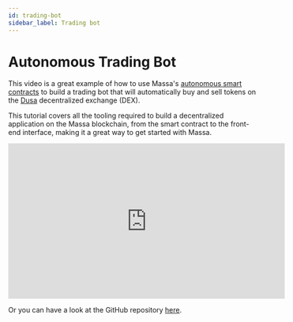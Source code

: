 ```yaml
---
id: trading-bot
sidebar_label: Trading bot
---
```


# Autonomous Trading Bot

This video is a great example of how to use Massa's [autonomous smart contracts](/docs/learn/asc/intro) to build a trading bot that will automatically buy and sell tokens on the [Dusa](https://dusa.io) decentralized exchange (DEX).

This tutorial covers all the tooling required to build a decentralized application on the Massa blockchain, from the smart contract to the front-end interface, making it a great way to get started with Massa.

<iframe width="560" height="315" src="https://www.youtube.com/embed/gliOv6ICWRg" title="YouTube video player" frameBorder="0" allow="accelerometer; autoplay; clipboard-write; encrypted-media; gyroscope; picture-in-picture; web-share" allowFullScreen></iframe>

Or you can have a look at the GitHub repository [here](https://github.com/massalabs/demoyard).
